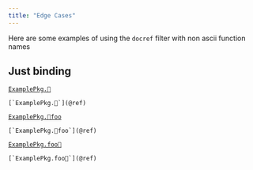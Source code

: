 ```yaml
---
title: "Edge Cases"
---
```


Here are some examples of using the `docref` filter with non ascii function names


## Just binding

[`ExamplePkg.🧇`](@ref)

``[`ExamplePkg.🧇`](@ref)``

[`ExamplePkg.🧇foo`](@ref)

``[`ExamplePkg.🧇foo`](@ref)``

[`ExamplePkg.foo🧇`](@ref)

``[`ExamplePkg.foo🧇`](@ref)``